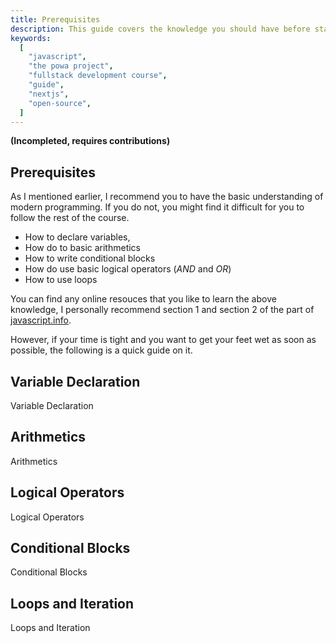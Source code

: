 ```yaml
---
title: Prerequisites
description: This guide covers the knowledge you should have before starting the course.
keywords:
  [
    "javascript",
    "the powa project",
    "fullstack development course",
    "guide",
    "nextjs",
    "open-source",
  ]
---
```


**(Incompleted, requires contributions)**

## Prerequisites

As I mentioned earlier, I recommend you to have the basic understanding of modern programming. If you do not, you might find it difficult for you to follow the rest of the course.

- How to declare variables,
- How do to basic arithmetics
- How to write conditional blocks
- How do use basic logical operators (_AND_ and _OR_)
- How to use loops

You can find any online resouces that you like to learn the above knowledge, I personally recommend section 1 and section 2 of the part of [javascript.info](https://www.javascript.info/).

However, if your time is tight and you want to get your feet wet as soon as possible, the following is a quick guide on it.

## Variable Declaration

<Step>
<StepItem title="Variable Declaration">

Variable Declaration

</StepItem>
</Step>

## Arithmetics

<Step>
<StepItem title="Arithmetics">

Arithmetics

</StepItem>
</Step>

## Logical Operators

<Step>
<StepItem title="Logical Operators">

Logical Operators

</StepItem>
</Step>

## Conditional Blocks

<Step>
<StepItem title="Conditional Blocks">

Conditional Blocks

</StepItem>
</Step>

## Loops and Iteration

<Step>
<StepItem title="Loops and Iteration">

Loops and Iteration

</StepItem>
</Step>
